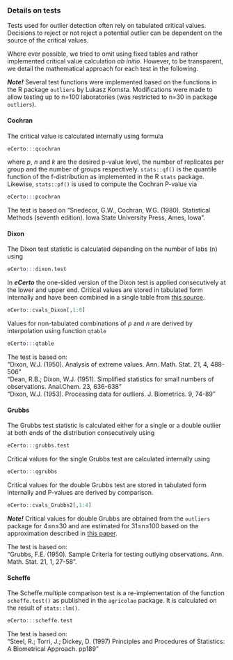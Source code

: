 ### Details on tests

Tests used for outlier detection often rely on tabulated critical values. Decisions 
to reject or not reject a potential outlier can be dependent on the source of the 
critical values.

Where ever possible, we tried to omit using fixed tables and rather implemented 
critical value calculation *ab initio*. However, to be transparent, we detail the 
mathematical approach for each test in the following.

***Note!*** Several test functions were implemented based on the functions in 
the R package `outliers` by Lukasz Komsta. Modifications were made to allow testing
up to n=100 laboratories (was restricted to n=30 in package `outliers`).

#### Cochran

The critical value is calculated internally using formula

```r
eCerto:::qcochran
```
where *p*, *n* and *k* are the desired p-value level, the number of replicates 
per group and the number of groups respectively. `stats::qf()` is the quantile 
function of the f-distribution as implemented in the R `stats` package. Likewise, 
`stats::pf()` is used to compute the Cochran P-value via

```r
eCerto:::pcochran
```

The test is based on "Snedecor, G.W., Cochran, W.G. (1980). Statistical Methods 
(seventh edition). Iowa State University Press, Ames, Iowa".

#### Dixon

The Dixon test statistic is calculated depending on the number of labs (n) using

```r
eCerto:::dixon.test
```

In ***eCerto*** the one-sided version of the Dixon test is applied consecutively
at the lower and upper end. Critical values are stored in tabulated form internally 
and have been combined in a single table from 
[this source](http://www.statistics4u.com/fundstat_eng/cc_outlier_tests_dixon.html).

```r
eCerto::cvals_Dixon[,1:8]
```

Values for non-tabulated combinations of *p* and *n* are derived by interpolation
using function `qtable`

```r
eCerto:::qtable
```

The test is based on:  
"Dixon, W.J. (1950). Analysis of extreme values. Ann. Math. Stat. 21, 4, 488-506"  
"Dean, R.B.; Dixon, W.J. (1951). Simplified statistics for small numbers of observations. Anal.Chem. 23, 636-638"  
"Dixon, W.J. (1953). Processing data for outliers. J. Biometrics. 9, 74-89"

#### Grubbs

The Grubbs test statistic is calculated either for a single or a double outlier at
both ends of the distribution consecutively using

```r
eCerto:::grubbs.test
```

Critical values for the single Grubbs test are calculated internally using

```r
eCerto:::qgrubbs
```

Critical values for the double Grubbs test are stored in tabulated form internally 
and P-values are derived by comparison.

```r
eCerto::cvals_Grubbs2[,1:4]
```

***Note!*** Critical values for double Grubbs are obtained from the `outliers` package 
for 4≤n≤30 and are estimated for 31≤n≤100 based on the approximation described in
[this paper](https://link.springer.com/article/10.1007/s10182-011-0185-y).

The test is based on:  
"Grubbs, F.E. (1950). Sample Criteria for testing outlying observations. Ann. Math. Stat. 21, 1, 27-58".

#### Scheffe

The Scheffe multiple comparison test is a re-implementation of the function `scheffe.test()`
as published in the `agricolae` package. It is calculated on the result of `stats::lm()`.

```r
eCerto:::scheffe.test
```

The test is based on:  
"Steel, R.; Torri, J.; Dickey, D. (1997) Principles and Procedures of Statistics: A Biometrical Approach. pp189"
